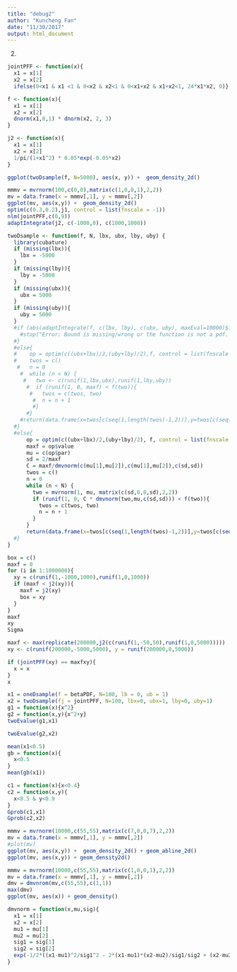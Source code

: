 ```yaml
---
title: "debug2"
author: "Kuncheng Fan"
date: "11/30/2017"
output: html_document
---
```


2.
```r
jointPFF <- function(x){
  x1 = x[1]
  x2 = x[2]
  ifelse(0<x1 & x1 <1 & 0<x2 & x2<1 & 0<x1+x2 & x1+x2<1, 24*x1*x2, 0)}

f <- function(x){
  x1 = x[1]
  x2 = x[2]
  dnorm(x1,0,1) * dnorm(x2, 2, 3)
}

j2 <- function(x){
  x1 = x[1]
  x2 = x[2]
  1/pi/(1+x1^2) * 0.05*exp(-0.05*x2)
}
```

```r
ggplot(twoDsample(f, N=5000), aes(x, y)) +  geom_density_2d()

mmmv = mvrnorm(100,c(0,0),matrix(c(1,0,0,1),2,2))
mv = data.frame(x = mmmv[,1], y = mmmv[,2])
ggplot(mv, aes(x,y)) +  geom_density_2d()
optim(c(0.3,0.2),j1, control = list(fnscale = -1))
nlm(jointPFF,c(0,9))
adaptIntegrate(j2, c(-1000,0), c(1000,1000))
```

```r
twoDsample <- function(f, N, lbx, ubx, lby, uby) {
  library(cubature)
  if (missing(lbx)){
    lbx = -5000
  }
  if (missing(lby)){
    lby = -5000
  }
  if (missing(ubx)){
    ubx = 5000
  }
  if (missing(uby)){
    uby = 5000
  }
  #if (abs(adaptIntegrate(f, c(lbx, lby), c(ubx, uby), maxEval=10000)$integral - 1) > 0.001) {
    #stop("Error: Bound is missing/wrong or the function is not a pdf. The area under the function you given should be 1")
  #}
  #else{
  #    op = optim(c((ubx+lbx)/2,(uby+lby)/2),f, control = list(fnscale = -1))
  #    twos = c()
   #   n = 0
    #  while (n < N) {
     #   two <- c(runif(1,lbx,ubx),runif(1,lby,uby))
      #  if (runif(1, 0, maxf) < f(two)){
       #   twos = c(twos, two)
        #  n = n + 1
        #}
      #}
    #return(data.frame(x=twos[c(seq(1,length(twos)-1,2))],y=twos[c(seq(2,length(twos),2))]))
  #}
  #else{
      op = optim(c((ubx+lbx)/2,(uby+lby)/2), f, control = list(fnscale = -1))
      maxf = op$value
      mu = c(op$par)
      sd = 2/maxf
      C = maxf/dmvnorm(c(mu[1],mu[2]),c(mu[1],mu[2]),c(sd,sd))
      twos = c()
      n = 0
      while (n < N) {
        two = mvrnorm(1, mu, matrix(c(sd,0,0,sd),2,2))
        if (runif(1, 0, C * dmvnorm(two,mu,c(sd,sd))) < f(two)){
          twos = c(twos, two)
          n = n + 1
        }
      }
      return(data.frame(x=twos[c(seq(1,length(twos)-1,2))],y=twos[c(seq(2,length(twos),2))]))
  #}
}
```



```r
box = c()
maxf = 0
for (i in 1:1000000){
  xy = c(runif(1,-1000,1000),runif(1,0,1000))
  if (maxf < j2(xy)){
    maxf = j2(xy)
    box = xy
  }
}
maxf
xy
Sigma
```

```r
maxf <- max(replicate(200000,j2(c(runif(1,-50,50),runif(1,0,5000)))))
xy <- c(runif(200000,-5000,5000), y = runif(200000,0,5000))

if (jointPFF(xy) == maxfxy){
  x = x
}
x

```


```r
x1 = oneDsample(f = betaPDF, N=100, lb = 0, ub = 1)
x2 = twoDsample(fj = jointPFF, N=100, lbx=0, ubx=1, lby=0, uby=1)
g1 = function(x){x^2}
g2 = function(x,y){x^2+y}
twoEvalue(g1,x1)

twoEvalue(g2,x2)
```

```r
mean(x1<0.5)
gb = function(x){
  x<0.5
}
mean(gb(x1))

c1 = function(x){x<0.4}
c2 = function(x,y){
  x<0.5 & y<0.9
}
Gprob(c1,x1)
Gprob(c2,x2)


```

```r
mmmv = mvrnorm(10000,c(55,55),matrix(c(7,0,0,7),2,2))
mv = data.frame(x = mmmv[,1], y = mmmv[,2])
#plot(mv)
ggplot(mv, aes(x,y)) +  geom_density_2d() + geom_abline_2d()
ggplot(mv, aes(x,y)) + geom_density2d()
```

```r
mmmv = mvrnorm(10000,c(55,55),matrix(c(1,0,0,1),2,2))
mv = data.frame(x = mmmv[,1], y = mmmv[,2])
dmv = dmvnrom(mv,c(55,55),c(1,1))
max(dmv)
ggplot(mv, aes(x)) + geom_density()
```


```r
dmvnorm = function(x,mu,sig){
  x1 = x[1]
  x2 = x[2]
  mu1 = mu[1]
  mu2 = mu[2]
  sig1 = sig[1]
  sig2 = sig[2]
  exp(-1/2*((x1-mu1)^2/sig1^2 - 2*(x1-mu1)*(x2-mu2)/sig1/sig2 + (x2-mu2)^2/sig2^2))/(2*pi*sig1*sig2)
}
```

